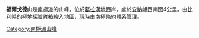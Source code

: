 {{coord|64|36|S|62|30|W|source:GNIS|display=title}}

'''福爾戈德山'''是[[南極洲|南極洲]]的山峰，位於[[葛拉漢地|葛拉漢地]]西岸，處於[[安納岬|安納岬]]西南面4公里，由[[比利時|比利時]]的極地探險隊被繪入地圖，現時由[[南極條約體系|南極條約體系]]管理。

{{DEFAULTSORT:Mount Fourcade}}
[[Category:南極洲山峰|Category:南極洲山峰]]


{{DancoCoast-geo-stub}}
